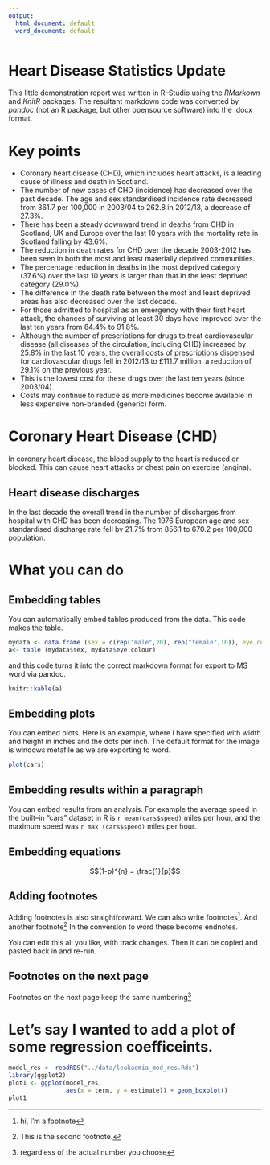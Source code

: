 ```yaml
---
output:
  html_document: default
  word_document: default
---
```


Heart Disease Statistics Update
========================================================
This little demonstration report was written in R--Studio using the *RMarkown* and *KnitR* packages. The resultant markdown code was converted by *pandoc* (not an R package, but other opensource software) into the .docx format.

Key points
=========================
* Coronary heart disease (CHD), which includes heart attacks, is a leading cause of illness and death in Scotland.
* The number of new cases of CHD (incidence) has decreased over the past decade. The age and sex standardised incidence rate decreased from 361.7 per 100,000 in 2003/04 to 262.8 in 2012/13, a decrease of 27.3%.
* There has been a steady downward trend in deaths from CHD in Scotland, UK and Europe over the last 10 years with the mortality rate in Scotland falling by 43.6%.
* The reduction in death rates for CHD over the decade 2003-2012 has been seen in both the most and least materially deprived communities.
* The percentage reduction in deaths in the most deprived category (37.6%) over the last 10 years is larger than that in the least deprived category (29.0%).
* The difference in the death rate between the most and least deprived areas has also decreased over the last decade.
* For those admitted to hospital as an emergency with their first heart attack, the chances of surviving at least 30 days have improved over the last ten years from 84.4% to 91.8%.
* Although the number of prescriptions for drugs to treat cardiovascular disease (all diseases of the circulation, including CHD) increased by 25.8% in the last 10 years, the overall costs of prescriptions dispensed for cardiovascular drugs fell in 2012/13 to £111.7 million, a reduction of 29.1% on the previous year.
* This is the lowest cost for these drugs over the last ten years (since 2003/04).
* Costs may continue to reduce as more medicines become available in less expensive non-branded (generic) form.

Coronary Heart Disease (CHD)
==========================
In coronary heart disease, the blood supply to the heart is reduced or blocked. This can cause heart attacks or chest pain on exercise (angina).

Heart disease discharges
--------------------------
In the last decade the overall trend in the number of discharges from hospital with CHD has been decreasing. The 1976 European age and sex standardised discharge rate fell by 21.7% from 856.1 to 670.2 per 100,000 population.  

What you can do
===============
Embedding tables
---------------
You can automatically embed tables produced from the data. This code makes the table.
```r
mydata <- data.frame (sex = c(rep("male",20), rep("female",10)), eye.colour = sample (c("blue","green"),30,replace = TRUE), hair.colour = sample (c("blond","brown"),30,replace = TRUE))
a<- table (mydata$sex, mydata$eye.colour)
```
and this code turns it into the correct markdown format for export to MS word via pandoc.
```r
knitr::kable(a)
```

Embedding plots
---------------
You can embed plots. Here is an example, where I have specified with width and height in inches and the dots per inch. The default format for the image is windows metafile as we are exporting to word.
```r
plot(cars)
```

Embedding results within a paragraph
------------------------------------
You can embed results from an analysis. For example the average speed in the built--in "cars" dataset in R is `r mean(cars$speed)` miles per hour, and the maximum speed was `r max (cars$speed)` miles per hour.

Embedding equations
---------------------------
$$(1-p)^{n} = \frac{1}{p}$$


Adding footnotes
-----------------
Adding footnotes is also straightforward.
We can also write footnotes[^1]. And another footnote[^2]
In the conversion to word these become endnotes.


You can edit this all you like, with track changes. Then it can be copied and pasted back in and re-run.


Footnotes on the next page
-----------------
Footnotes on the next page keep the same numbering[^3]


# Let's say I wanted to add a plot of some regression coefficeints.

```r
model_res <- readRDS("../data/leukaemia_mod_res.Rds")
library(ggplot2)
plot1 <- ggplot(model_res,
                aes(x = term, y = estimate)) + geom_boxplot()
plot1

```


[^1]: hi, I'm a footnote
[^2]: This is the second footnote.
[^3]: regardless of the actual number you choose
